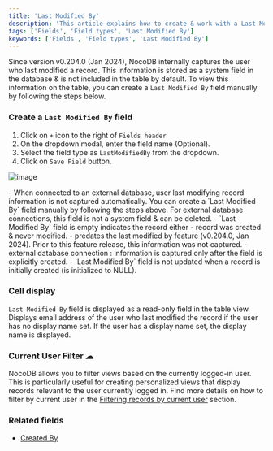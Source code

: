 ```yaml
---
title: 'Last Modified By'
description: 'This article explains how to create & work with a Last Modified By field.'
tags: ['Fields', 'Field types', 'Last Modified By']
keywords: ['Fields', 'Field types', 'Last Modified By']
---
```


Since version v0.204.0 (Jan 2024), NocoDB internally captures the user who last modified a record. This information is stored as a system field in the database & is not included in the table by default. To view this information on the table, you can create a `Last Modified By` field manually by following the steps below.

### Create a `Last Modified By` field
1. Click on `+` icon to the right of `Fields header`
2. On the dropdown modal, enter the field name (Optional).
3. Select the field type as `LastModifiedBy` from the dropdown.
4. Click on `Save Field` button.

![image](/img/v2/fields/types/last-modified-by.png)

<Callout type="note">
- When connected to an external database, user last modifying record information is not captured automatically. You can create a `Last Modified By` field manually by following the steps above. For external database connections, this field is not a system field & can be deleted.
- `Last Modified By` field is empty indicates the record either
  - record was created & never modified. 
  - predates the last modified by feature (v0.204.0, Jan 2024). Prior to this feature release, this information was not captured.
  - external database connection : information is captured only after the field is explicitly created.
- `Last Modified By` field is not updated when a record is initially created (is initialized to NULL).
</Callout>

### Cell display
`Last Modified By` field is displayed as a read-only field in the table view. Displays email address of the user who last modified the record if the user has no display name set. If the user has a display name set, the display name is displayed.

### Current User Filter ☁
NocoDB allows you to filter views based on the currently logged-in user. This is particularly useful for creating personalized views that display records relevant to the user currently logged in. Find more details on how to filter by current user in the [Filtering records by current user](/docs/product-docs/table-operations/filter#filter-by-current-user-) section.

### Related fields
- [Created By](/docs/product-docs/fields/field-types/user-based/created-by)
